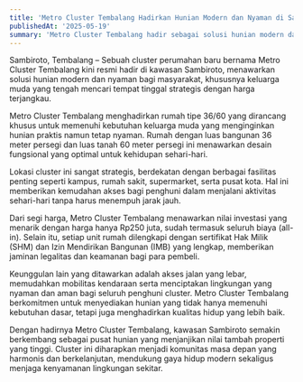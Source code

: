 ```yaml
---
title: 'Metro Cluster Tembalang Hadirkan Hunian Modern dan Nyaman di Sambiroto'
publishedAt: '2025-05-19'
summary: 'Metro Cluster Tembalang hadir sebagai solusi hunian modern dan nyaman di Sambiroto, Semarang. Dengan harga terjangkau dan lokasi strategis, cluster ini menawarkan rumah tipe 36/60 yang ideal untuk keluarga muda. Dapatkan hunian impian Anda sekarang juga!'
---
```


Sambiroto, Tembalang – Sebuah cluster perumahan baru bernama Metro Cluster Tembalang kini resmi hadir di kawasan Sambiroto, menawarkan solusi hunian modern dan nyaman bagi masyarakat, khususnya keluarga muda yang tengah mencari tempat tinggal strategis dengan harga terjangkau.

Metro Cluster Tembalang menghadirkan rumah tipe 36/60 yang dirancang khusus untuk memenuhi kebutuhan keluarga muda yang menginginkan hunian praktis namun tetap nyaman. Rumah dengan luas bangunan 36 meter persegi dan luas tanah 60 meter persegi ini menawarkan desain fungsional yang optimal untuk kehidupan sehari-hari.

Lokasi cluster ini sangat strategis, berdekatan dengan berbagai fasilitas penting seperti kampus, rumah sakit, supermarket, serta pusat kota. Hal ini memberikan kemudahan akses bagi penghuni dalam menjalani aktivitas sehari-hari tanpa harus menempuh jarak jauh.

Dari segi harga, Metro Cluster Tembalang menawarkan nilai investasi yang menarik dengan harga hanya Rp250 juta, sudah termasuk seluruh biaya (all-in). Selain itu, setiap unit rumah dilengkapi dengan sertifikat Hak Milik (SHM) dan Izin Mendirikan Bangunan (IMB) yang lengkap, memberikan jaminan legalitas dan keamanan bagi para pembeli.

Keunggulan lain yang ditawarkan adalah akses jalan yang lebar, memudahkan mobilitas kendaraan serta menciptakan lingkungan yang nyaman dan aman bagi seluruh penghuni cluster. Metro Cluster Tembalang berkomitmen untuk menyediakan hunian yang tidak hanya memenuhi kebutuhan dasar, tetapi juga menghadirkan kualitas hidup yang lebih baik.

Dengan hadirnya Metro Cluster Tembalang, kawasan Sambiroto semakin berkembang sebagai pusat hunian yang menjanjikan nilai tambah properti yang tinggi. Cluster ini diharapkan menjadi komunitas masa depan yang harmonis dan berkelanjutan, mendukung gaya hidup modern sekaligus menjaga kenyamanan lingkungan sekitar.
